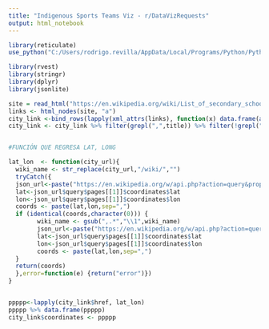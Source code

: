```yaml
---
title: "Indigenous Sports Teams Viz - r/DataVizRequests"
output: html_notebook
---
```



```r


library(reticulate)
use_python("C:/Users/rodrigo.revilla/AppData/Local/Programs/Python/Python38")


```

```r

library(rvest)
library(stringr)
library(dplyr)
library(jsonlite)

site = read_html("https://en.wikipedia.org/wiki/List_of_secondary_school_sports_team_names_and_mascots_derived_from_indigenous_peoples")
links <- html_nodes(site, "a")
city_link <-bind_rows(lapply(xml_attrs(links), function(x) data.frame(as.list(x), stringsAsFactors=FALSE)))
city_link <- city_link %>% filter(grepl(",",title)) %>% filter(!grepl("High|School",title)) %>% select(href,title)


#FUNCIÓN QUE REGRESA LAT, LONG

lat_lon  <- function(city_url){
  wiki_name <- str_replace(city_url,"/wiki/","")
  tryCatch({
  json_url<-paste("https://en.wikipedia.org/w/api.php?action=query&prop=coordinates&titles=",wiki_name,"&format=json",sep="") %>% fromJSON()
  lat<-json_url$query$pages[[1]]$coordinates$lat
  lon<-json_url$query$pages[[1]]$coordinates$lon
  coords <- paste(lat,lon,sep=",")
  if (identical(coords,character(0))) {
        wiki_name <- gsub(",.*","\\1",wiki_name)
        json_url<-paste("https://en.wikipedia.org/w/api.php?action=query&prop=coordinates&titles=",wiki_name,"&format=json",sep="") %>%             fromJSON()
        lat<-json_url$query$pages[[1]]$coordinates$lat
        lon<-json_url$query$pages[[1]]$coordinates$lon
        coords <- paste(lat,lon,sep=",")
  }
  return(coords)
  },error=function(e) {return("error")})
}


ppppp<-lapply(city_link$href, lat_lon)
ppppp %>% data.frame(ppppp)
city_link$coordinates <- ppppp


```

